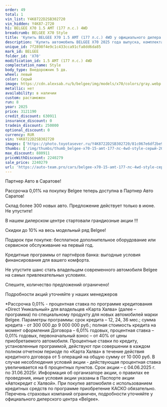 ```yaml
---
order: 49
total: 1
vin_list: Y4K8722D2SB302720
vin_hidden: Y4K87-2720
h1: BELGEE X70 1.5 AMT (177 л.с.) 4WD
breadcrumb: BELGEE X70 Style
title: 'Купить BELGEE X70 1.5 AMT (177 л.с.) 4WD у официального дилера в Балаково'
description: 'Купить автомобиль BELGEE X70 2025 года выпуска, комплектация Style, цвет - Серый, двигатель - 1.5 AMT (177 л.с.) 4WD у официального дилера в г. Балаково. Стоимость данного автомобиля BELGEE X70 – 2240279'
unique_id: 7f2898f4e9c1c433cca91cfa8dd6da85
mark_id: BELGEE
folder_id: 'X70'
modification_id: 1.5 AMT (177 л.с.) 4WD
complectation_name: Style
body_type: Внедорожник 5 дв.
wheel: левый
color: Серый
image: https://cdn.alexsab.ru/b/belgee/img/models/x70/colors/gray.webp
metallic: нет
availability: в наличии
custom: растаможен
run: 8
year: 2025
price: 3121190
credit_discount: 630911
insurance_discount: 0
tradein_discount: 250000
optional_discount: 0
currency: RUR
vin: Y4K8722D2SB302720
images: ['https://photo.toyotasever.ru/Y4K8722D2SB302720/81c067e6df2be9db9570fcb7d2ed26f6.jpg', 'https://photo.toyotasever.ru/Y4K8722D2SB302720/5e7909223c068eaf618647441571372a.jpg', 'https://photo.toyotasever.ru/Y4K8722D2SB302720/c7fb23c9a40f12d5e2817145732ef29a.jpg', 'https://photo.toyotasever.ru/Y4K8722D2SB302720/675225c3080ea215c4b5be20866cb944.jpg', 'https://photo.toyotasever.ru/Y4K8722D2SB302720/e7365e1d4625f7e495ce10ab3f7514cc.jpg', 'https://photo.toyotasever.ru/Y4K8722D2SB302720/ad780e887293efa64fbe01a7bc22fad1.jpg', 'https://photo.toyotasever.ru/Y4K8722D2SB302720/2ff29d7e8f5c28d5e7017cc200dc13b9.jpg', 'https://photo.toyotasever.ru/Y4K8722D2SB302720/0d7a368a5a07c8b33308a517f263f8cb.jpg', 'https://photo.toyotasever.ru/Y4K8722D2SB302720/8d3b3d6918b1d1ae72c53ca984a580e5.jpg', 'https://photo.toyotasever.ru/Y4K8722D2SB302720/7b4e8ec64cba6f3e77de041773dee94d.jpg', 'https://photo.toyotasever.ru/Y4K8722D2SB302720/51a72c06b0dc73a67778f16a84b30bba.jpg']
thumbs: ['/img/thumbs/thumb_belgee-x70-15-amt-177-лс-4wd-style-серый-2025_d26f6_0.webp', '/img/thumbs/thumb_belgee-x70-15-amt-177-лс-4wd-style-серый-2025_1372a_1.webp', '/img/thumbs/thumb_belgee-x70-15-amt-177-лс-4wd-style-серый-2025_ef29a_2.webp', '/img/thumbs/thumb_belgee-x70-15-amt-177-лс-4wd-style-серый-2025_cb944_3.webp', '/img/thumbs/thumb_belgee-x70-15-amt-177-лс-4wd-style-серый-2025_514cc_4.webp']
max_discount: 880911
priceWithDiscount: 2240279
sale_price: 2240279
url: 'https://auto-team.pro/cars/belgee-x70-15-amt-177-лс-4wd-style-серый-2025/'
---
```

<p>
 Партнер Авто в Саратове!
</p>
<p>
</p>
<p>
 Рассрочка 0,01% на покупку Belgee теперь доступна в Партнер Авто Саратов!
</p>
<p>
 Склад более 300 новых авто. Предложение действует только в июне. He упустите!
</p>
<p>
</p>
<p>
 В нашем дилерском центре стартовали грандиозные акции !!!
</p>
<p>
</p>
<p>
 Скидки дo 10% нa весь модельный ряд Belgee!
</p>
<p>
 Подарок при покупке: бесплатное дополнительное оборудование или сервисное обслуживание на первый год.
</p>
<p>
 Кредитные программы от партнёров банка: выгодные условия финансирования для вашего комфорта.
</p>
<p>
</p>
<p>
 Не упустите шанс стать владельцем современного автомобиля Belgee на самых привлекательных условиях.
</p>
<p>
 Спешите, количество предложений ограничено!
</p>
<p>
</p>
<p>
 Подробности акций уточняйте у наших менеджеров
</p>
<p>
</p>
<p>
 *Рассрочка 0,01% - процентная ставка по программе кредитования «Dirесt Уникальный» для владельцев «Карта Халва» (далее – программа) по специальному продукту для новых автомобилей марки Belgee. Параметры программы: срок кредита – 12, 24, 36 мес.; сумма кредита - от 300 000 до 9 000 000 руб.; полная стоимость кредита на момент оформления Договора – 6,01% годовых, процентная ставка – 0,01% годовых, первоначальный взнос – от 40% от цены приобретаемого автомобиля. Процентные ставки по кредиту, установленные программой, действуют при совершении в каждом полном отчетном периоде по «Карта Халва» в течение действия кредитного договора от 5 операций на общую сумму от 10 000 руб. В случае несоблюдения условий акции - действующая процентная ставка увеличивается на 6 процентных пунктов. Срок акции – с 04.06.2025 г. по 31.06.2025г. Информация об организаторе акции, о правилах ее проведения, иные условия акции указаны в Паспорте акции «Автокредит с Халвой». При покупке автомобиля с использованием кредитных средств по программе приобретение КАСКО обязательно. Перечень страховых компаний ограничен, подробности уточняйте у официального дилерского центра «Belgee».
</p>
